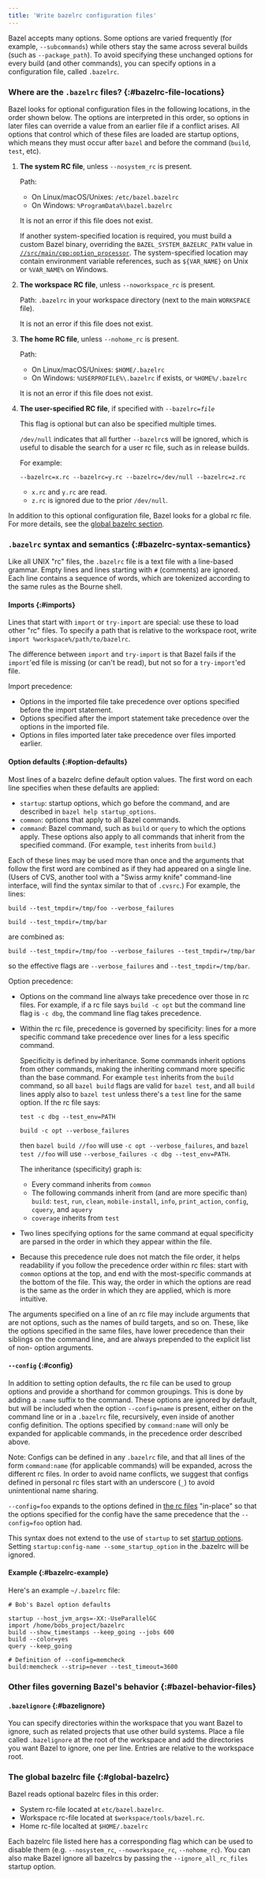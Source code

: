 ```yaml
---
title: 'Write bazelrc configuration files'
---
```



Bazel accepts many options. Some options are varied frequently (for example,
`--subcommands`) while others stay the same across several builds (such as
`--package_path`). To avoid specifying these unchanged options for every build
(and other commands), you can specify options in a configuration file, called
`.bazelrc`.

### Where are the `.bazelrc` files? {:#bazelrc-file-locations}

Bazel looks for optional configuration files in the following locations,
in the order shown below. The options are interpreted in this order, so
options in later files can override a value from an earlier file if a
conflict arises. All options that control which of these files are loaded are
startup options, which means they must occur after `bazel` and
before the command (`build`, `test`, etc).

1.  **The system RC file**, unless `--nosystem_rc` is present.

    Path:

    - On Linux/macOS/Unixes: `/etc/bazel.bazelrc`
    - On Windows: `%ProgramData%\bazel.bazelrc`

    It is not an error if this file does not exist.

    If another system-specified location is required, you must build a custom
    Bazel binary, overriding the `BAZEL_SYSTEM_BAZELRC_PATH` value in
    [`//src/main/cpp:option_processor`](https://github.com/bazelbuild/bazel/blob/0.28.0/src/main/cpp/BUILD#L141).
    The system-specified location may contain environment variable references,
    such as `${VAR_NAME}` on Unix or `%VAR_NAME%` on Windows.

2.  **The workspace RC file**, unless `--noworkspace_rc` is present.

    Path: `.bazelrc` in your workspace directory (next to the main
    `WORKSPACE` file).

    It is not an error if this file does not exist.

3.  **The home RC file**, unless `--nohome_rc` is present.

    Path:

    - On Linux/macOS/Unixes: `$HOME/.bazelrc`
    - On Windows: `%USERPROFILE%\.bazelrc` if exists, or `%HOME%/.bazelrc`

    It is not an error if this file does not exist.

4.  **The user-specified RC file**, if specified with
    <code>--bazelrc=<var>file</var></code>

    This flag is optional but can also be specified multiple times.

    `/dev/null` indicates that all further `--bazelrc`s will be ignored, which
     is useful to disable the search for a user rc file, such as in release builds.

    For example:

    ```
    --bazelrc=x.rc --bazelrc=y.rc --bazelrc=/dev/null --bazelrc=z.rc
    ```

    - `x.rc` and `y.rc` are read.
    - `z.rc` is ignored due to the prior `/dev/null`.

In addition to this optional configuration file, Bazel looks for a global rc
file. For more details, see the [global bazelrc section](#global-bazelrc).

### `.bazelrc` syntax and semantics {:#bazelrc-syntax-semantics}

Like all UNIX "rc" files, the `.bazelrc` file is a text file with a line-based
grammar. Empty lines and lines starting with `#` (comments) are ignored. Each
line contains a sequence of words, which are tokenized according to the same
rules as the Bourne shell.

#### Imports {:#imports}

Lines that start with `import` or `try-import` are special: use these to load
other "rc" files. To specify a path that is relative to the workspace root,
write `import %workspace%/path/to/bazelrc`.

The difference between `import` and `try-import` is that Bazel fails if the
`import`'ed file is missing (or can't be read), but not so for a `try-import`'ed
file.

Import precedence:

-   Options in the imported file take precedence over options specified before
    the import statement.
-   Options specified after the import statement take precedence over the
    options in the imported file.
-   Options in files imported later take precedence over files imported earlier.

#### Option defaults {:#option-defaults}

Most lines of a bazelrc define default option values. The first word on each
line specifies when these defaults are applied:

-   `startup`: startup options, which go before the command, and are described
    in `bazel help startup_options`.
-   `common`: options that apply to all Bazel commands.
-   _`command`_: Bazel command, such as `build` or `query` to which the options
    apply. These options also apply to all commands that inherit from the
    specified command. (For example, `test` inherits from `build`.)

Each of these lines may be used more than once and the arguments that follow the
first word are combined as if they had appeared on a single line. (Users of CVS,
another tool with a "Swiss army knife" command-line interface, will find the
syntax similar to that of `.cvsrc`.) For example, the lines:

```posix-terminal
build --test_tmpdir=/tmp/foo --verbose_failures

build --test_tmpdir=/tmp/bar
```

are combined as:

```posix-terminal
build --test_tmpdir=/tmp/foo --verbose_failures --test_tmpdir=/tmp/bar
```

so the effective flags are `--verbose_failures` and `--test_tmpdir=/tmp/bar`.

Option precedence:

-   Options on the command line always take precedence over those in rc files.
    For example, if a rc file says `build -c opt` but the command line flag is
    `-c dbg`, the command line flag takes precedence.
-   Within the rc file, precedence is governed by specificity: lines for a more
    specific command take precedence over lines for a less specific command.

    Specificity is defined by inheritance. Some commands inherit options from
    other commands, making the inheriting command more specific than the base
    command. For example `test` inherits from the `build` command, so all `bazel
    build` flags are valid for `bazel test`, and all `build` lines apply also to
    `bazel test` unless there's a `test` line for the same option. If the rc
    file says:

    ```posix-terminal
    test -c dbg --test_env=PATH

    build -c opt --verbose_failures
    ```

    then `bazel build //foo` will use `-c opt --verbose_failures`, and `bazel
    test //foo` will use `--verbose_failures -c dbg --test_env=PATH`.

    The inheritance (specificity) graph is:

    *   Every command inherits from `common`
    *   The following commands inherit from (and are more specific than)
        `build`: `test`, `run`, `clean`, `mobile-install`, `info`,
        `print_action`, `config`, `cquery`, and `aquery`
    *   `coverage` inherits from `test`

-   Two lines specifying options for the same command at equal specificity are
    parsed in the order in which they appear within the file.

-   Because this precedence rule does not match the file order, it helps
    readability if you follow the precedence order within rc files: start with
    `common` options at the top, and end with the most-specific commands at the
    bottom of the file. This way, the order in which the options are read is the
    same as the order in which they are applied, which is more intuitive.

The arguments specified on a line of an rc file may include arguments that are
not options, such as the names of build targets, and so on. These, like the
options specified in the same files, have lower precedence than their siblings
on the command line, and are always prepended to the explicit list of non-
option arguments.

#### `--config` {:#config}

In addition to setting option defaults, the rc file can be used to group options
and provide a shorthand for common groupings. This is done by adding a `:name`
suffix to the command. These options are ignored by default, but will be
included when the option <code>--config=<var>name</var></code> is present,
either on the command line or in a `.bazelrc` file, recursively, even inside of
another config definition. The options specified by `command:name` will only be
expanded for applicable commands, in the precedence order described above.

Note: Configs can be defined in any `.bazelrc` file, and that all lines of
the form `command:name` (for applicable commands) will be expanded, across the
different rc files. In order to avoid name conflicts, we suggest that configs
defined in personal rc files start with an underscore (`_`) to avoid
unintentional name sharing.

`--config=foo` expands to the options defined in
[the rc files](#bazelrc-file-locations) "in-place" so that the options
specified for the config have the same precedence that the `--config=foo` option
had.

This syntax does not extend to the use of `startup` to set
[startup options](#option-defaults). Setting
`startup:config-name --some_startup_option` in the .bazelrc will be ignored.

#### Example {:#bazelrc-example}

Here's an example `~/.bazelrc` file:

```
# Bob's Bazel option defaults

startup --host_jvm_args=-XX:-UseParallelGC
import /home/bobs_project/bazelrc
build --show_timestamps --keep_going --jobs 600
build --color=yes
query --keep_going

# Definition of --config=memcheck
build:memcheck --strip=never --test_timeout=3600
```

### Other files governing Bazel's behavior {:#bazel-behavior-files}

#### `.bazelignore` {:#bazelignore}

You can specify directories within the workspace
that you want Bazel to ignore, such as related projects
that use other build systems. Place a file called
`.bazelignore` at the root of the workspace
and add the directories you want Bazel to ignore, one per
line. Entries are relative to the workspace root.

### The global bazelrc file {:#global-bazelrc}

Bazel reads optional bazelrc files in this order:
- System rc-file located at `etc/bazel.bazelrc`.
- Workspace rc-file located at `$workspace/tools/bazel.rc`.
- Home rc-file localted at `$HOME/.bazelrc`

Each bazelrc file listed here has a corresponding flag which can be used to disable them (e.g. `--nosystem_rc`, `--noworkspace_rc`, `--nohome_rc`). You can also make Bazel ignore all bazelrcs by passing the `--ignore_all_rc_files` startup option.

